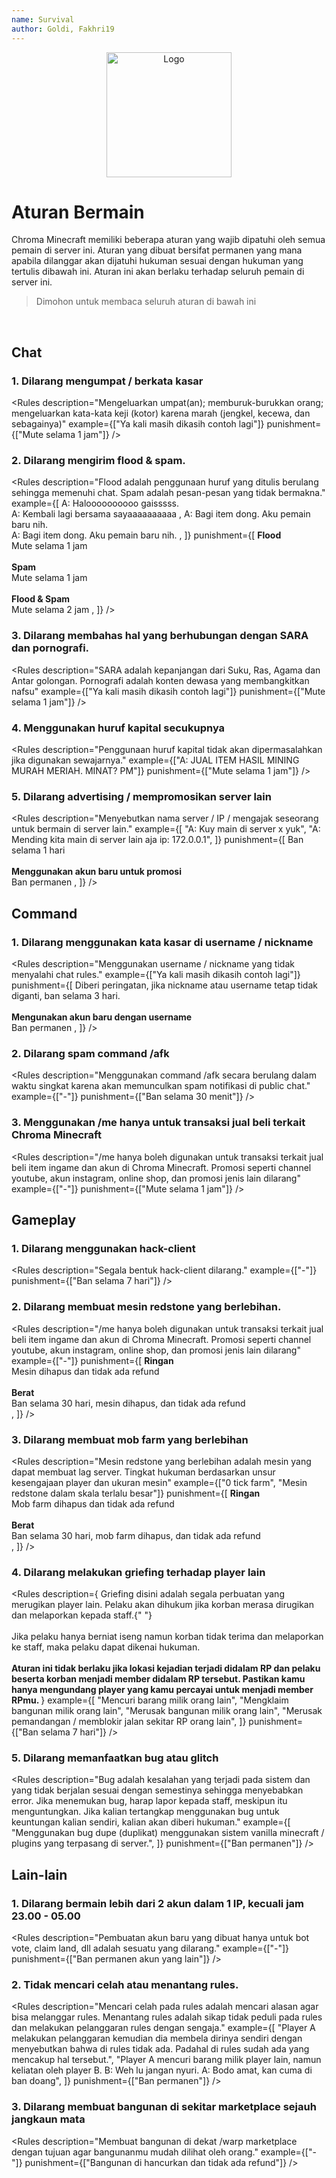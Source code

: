 ```yaml
---
name: Survival
author: Goldi, Fakhri19
---
```


<center>
  <img src="/img/logo.png" alt="Logo" width="200" />
</center>


# Aturan Bermain

Chroma Minecraft memiliki beberapa aturan yang wajib dipatuhi oleh semua pemain di server ini. Aturan yang dibuat bersifat permanen yang mana apabila dilanggar akan dijatuhi hukuman sesuai dengan hukuman yang tertulis dibawah ini. Aturan ini akan berlaku terhadap seluruh pemain di server ini.

> Dimohon untuk membaca seluruh aturan di bawah ini

<br />

## Chat

### 1. Dilarang mengumpat / berkata kasar

<Rules
  description="Mengeluarkan umpat(an); memburuk-burukkan orang; mengeluarkan kata-kata keji (kotor) karena marah (jengkel, kecewa, dan sebagainya)"
  example={["Ya kali masih dikasih contoh lagi"]}
  punishment={["Mute selama 1 jam"]}
/>

### 2. Dilarang mengirim flood & spam.

<Rules
  description="Flood adalah penggunaan huruf yang ditulis berulang sehingga memenuhi chat. Spam adalah pesan-pesan yang tidak bermakna."
  example={[
    <Text>
      A: Haloooooooooo gaisssss. <br />
      A: Kembali lagi bersama sayaaaaaaaaaa
    </Text>,
    <Text>
      A: Bagi item dong. Aku pemain baru nih. <br />
      A: Bagi item dong. Aku pemain baru nih.
    </Text>,
  ]}
  punishment={[
    <Text>
      <b>Flood</b>
      <br />
      Mute selama 1 jam <br />
      <br />
      <b>Spam</b> <br />
      Mute selama 1 jam <br />
      <br />
      <b>Flood & Spam</b> <br />
      Mute selama 2 jam
    </Text>,
  ]}
/>

### 3. Dilarang membahas hal yang berhubungan dengan SARA dan pornografi.

<Rules
  description="SARA adalah kepanjangan dari Suku, Ras, Agama dan Antar golongan. Pornografi adalah konten dewasa yang membangkitkan nafsu"
  example={["Ya kali masih dikasih contoh lagi"]}
  punishment={["Mute selama 1 jam"]}
/>

### 4. Menggunakan huruf kapital secukupnya

<Rules
  description="Penggunaan huruf kapital tidak akan dipermasalahkan jika digunakan sewajarnya."
  example={["A: JUAL ITEM HASIL MINING MURAH MERIAH. MINAT? PM"]}
  punishment={["Mute selama 1 jam"]}
/>

### 5. Dilarang advertising / mempromosikan server lain

<Rules
  description="Menyebutkan nama server / IP / mengajak seseorang untuk bermain di server lain."
  example={[
    "A: Kuy main di server x yuk",
    "A: Mending kita main di server lain aja ip: 172.0.0.1",
  ]}
  punishment={[
    <Text>
      Ban selama 1 hari
      <br />
      <br />
      <b>Menggunakan akun baru untuk promosi</b>
      <br />
      Ban permanen
    </Text>,
  ]}
/>

## Command

### 1. Dilarang menggunakan kata kasar di username / nickname

<Rules
  description="Menggunakan username / nickname yang tidak menyalahi chat rules."
  example={["Ya kali masih dikasih contoh lagi"]}
  punishment={[
    <Text>
      Diberi peringatan, jika nickname atau username tetap tidak diganti, ban
      selama 3 hari.
      <br />
      <br />
      <b>Mengunakan akun baru dengan username</b>
      <br />
      Ban permanen
    </Text>,
  ]}
/>

### 2. Dilarang spam command /afk

<Rules
  description="Menggunakan command /afk secara berulang dalam waktu singkat karena akan memunculkan spam notifikasi di public chat."
  example={["-"]}
  punishment={["Ban selama 30 menit"]}
/>

### 3. Menggunakan /me hanya untuk transaksi jual beli terkait Chroma Minecraft

<Rules
  description="/me hanya boleh digunakan untuk transaksi terkait jual beli item ingame dan akun di Chroma Minecraft. Promosi seperti channel youtube, akun instagram, online shop, dan promosi jenis lain dilarang"
  example={["-"]}
  punishment={["Mute selama 1 jam"]}
/>

## Gameplay

### 1. Dilarang menggunakan hack-client

<Rules
  description="Segala bentuk hack-client dilarang."
  example={["-"]}
  punishment={["Ban selama 7 hari"]}
/>

### 2. Dilarang membuat mesin redstone yang berlebihan.

<Rules
  description="/me hanya boleh digunakan untuk transaksi terkait jual beli item ingame dan akun di Chroma Minecraft. Promosi seperti channel youtube, akun instagram, online shop, dan promosi jenis lain dilarang"
  example={["-"]}
  punishment={[
    <Text>
      <b>Ringan</b>
      <br />
      Mesin dihapus dan tidak ada refund
      <br />
      <br />
      <b>Berat</b>
      <br />
      Ban selama 30 hari, mesin dihapus, dan tidak ada refund
      <br />
    </Text>,
  ]}
/>

### 3. Dilarang membuat mob farm yang berlebihan

<Rules
  description="Mesin redstone yang berlebihan adalah mesin yang dapat membuat lag server. Tingkat hukuman berdasarkan unsur kesengajaan player dan ukuran mesin"
  example={["0 tick farm", "Mesin redstone dalam skala terlalu besar"]}
  punishment={[
    <Text>
      <b>Ringan</b>
      <br />
      Mob farm dihapus dan tidak ada refund
      <br />
      <br />
      <b>Berat</b>
      <br />
      Ban selama 30 hari, mob farm dihapus, dan tidak ada refund
      <br />
    </Text>,
  ]}
/>

### 4. Dilarang melakukan griefing terhadap player lain

<Rules
  description={
    <Text>
      Griefing disini adalah segala perbuatan yang merugikan player lain. Pelaku
      akan dihukum jika korban merasa dirugikan dan melaporkan kepada staff.{" "}
      <br />
      <br />
      Jika pelaku hanya berniat iseng namun korban tidak terima dan melaporkan
      ke staff, maka pelaku dapat dikenai hukuman.
      <br />
      <br />
      <b>
        Aturan ini tidak berlaku jika lokasi kejadian terjadi didalam RP dan
        pelaku beserta korban menjadi member didalam RP tersebut. Pastikan kamu
        hanya mengundang player yang kamu percayai untuk menjadi member RPmu.
      </b>
    </Text>
  }
  example={[
    "Mencuri barang milik orang lain",
    "Mengklaim bangunan milik orang lain",
    "Merusak bangunan milik orang lain",
    "Merusak pemandangan / memblokir jalan sekitar RP orang lain",
  ]}
  punishment={["Ban selama 7 hari"]}
/>

### 5. Dilarang memanfaatkan bug atau glitch

<Rules
  description="Bug adalah kesalahan yang terjadi pada sistem dan yang tidak berjalan sesuai dengan semestinya sehingga menyebabkan error. Jika menemukan bug, harap lapor kepada staff, meskipun itu menguntungkan. Jika kalian tertangkap menggunakan bug untuk keuntungan kalian sendiri, kalian akan diberi hukuman."
  example={[
    "Menggunakan bug dupe (duplikat) menggunakan sistem vanilla minecraft / plugins yang terpasang di server.",
  ]}
  punishment={["Ban permanen"]}
/>

## Lain-lain

### 1. Dilarang bermain lebih dari 2 akun dalam 1 IP, kecuali jam 23.00 - 05.00

<Rules
  description="Pembuatan akun baru yang dibuat hanya untuk bot vote, claim land, dll adalah sesuatu yang dilarang."
  example={["-"]}
  punishment={["Ban permanen akun yang lain"]}
/>

### 2. Tidak mencari celah atau menantang rules.

<Rules
  description="Mencari celah pada rules adalah mencari alasan agar bisa melanggar rules. Menantang rules adalah sikap tidak peduli pada rules dan melakukan pelanggaran rules dengan sengaja."
  example={[
    "Player A melakukan pelanggaran kemudian dia membela dirinya sendiri dengan menyebutkan bahwa di rules tidak ada. Padahal di rules sudah ada yang mencakup hal tersebut.",
    "Player A mencuri barang milik player lain, namun keliatan oleh player B. B: Weh lu jangan nyuri. A: Bodo amat, kan cuma di ban doang",
  ]}
  punishment={["Ban permanen"]}
/>

### 3. Dilarang membuat bangunan di sekitar marketplace sejauh jangkaun mata

<Rules
  description="Membuat bangunan di dekat /warp marketplace dengan tujuan agar bangunanmu mudah dilihat oleh orang."
  example={["-"]}
  punishment={["Bangunan di hancurkan dan tidak ada refund"]}
/>
